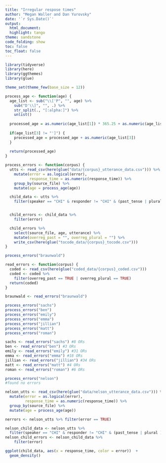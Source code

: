 ```yaml
---
title: "Irregular respose times"
author: "Megan Waller and Dan Yurovsky"
date: '`r Sys.Date()`'
output:
  html_document:
  highlight: tango
theme: sandstone
code_folding: show
toc: false
toc_float: false
---
```

  
```r
library(tidyverse)
library(here)
library(ggthemes)
library(glue)

theme_set(theme_few(base_size = 12))

```

```r
process_age <- function(age) {
  age_list <- sub("\\['P", "", age) %>%
    sub("D'\\]", "", .) %>%
    str_split(., "[:alpha:]") %>%
    unlist()
  
  processed_age = as.numeric(age_list[1]) * 365.25 + as.numeric(age_list[2]) * 30.5
  
  if(age_list[3] != "']") {
    processed_age = processed_age + as.numeric(age_list[3])
  }
  
  return(processed_age)
}

process_errors <- function(corpus) {
  utts <- read_csv(here(glue("data/{corpus}_utterance_data.csv"))) %>%
    mutate(error = as.logical(error),
           response_time = as.numeric(response_time)) %>%
    group_by(source_file) %>%
    mutate(age = process_age(age)) 

  child_data <- utts %>%
    filter(speaker == "CHI" & responder != "CHI" & (past_tense | plural ))


  child_errors <- child_data %>%
    filter(error)

  child_errors %>%
    select(source_file, age, utterance) %>%
    mutate(overreg_past = "", overreg_plural = "") %>%
    write_csv(here(glue("tocode_data/{corpus}_tocode.csv")))
}

```

```r
process_errors("braunwald")
```

```r
read_errors <- function(corpus) {
  coded <- read_csv(here(glue("coded_data/{corpus}_coded.csv")))
  coded <- coded %>% 
    filter(overreg_past == TRUE | overreg_plural == TRUE)
  return(coded)
}
```

```r
braunwald <- read_errors("braunwald")
```

```r
process_errors("sachs")
process_errors("ben")
process_errors("emily")
process_errors("emma")
process_errors("jillian")
process_errors("matt")
process_errors("roman")
```


```r
sachs <- read_errors("sachs") #8 ORs
ben <- read_errors("ben") #3 ORs
emily <- read_errors("emily") #31 ORs
emma <- read_errors("emma") #18 ORs
jillian <- read_errors("jillian") #34 ORs
matt <- read_errors("matt") #4 ORs
roman <- read_errors("roman") #6 ORs
```


```r
process_errors("nelson")
#found no errors

nelson_utts <- read_csv(here(glue("data/nelson_utterance_data.csv"))) %>%
  mutate(error = as.logical(error),
         response_time = as.numeric(response_time)) %>%
  group_by(source_file) %>%
  mutate(age = process_age(age)) 

nerrors <- nelson_utts %>% filter(error == TRUE)

nelson_child_data <- nelson_utts %>%
  filter(speaker == "CHI" & responder != "CHI" & (past_tense | plural ))
nelson_child_errors <- nelson_child_data %>%
    filter(error)
```

```r
ggplot(child_data, aes(x = response_time, color = error))  +
  geom_density()
```

